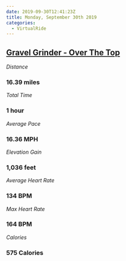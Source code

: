 ```yaml
---
date: 2019-09-30T12:41:23Z
title: Monday, September 30th 2019
categories:
  - VirtualRide
---
```

## [Gravel Grinder - Over The Top](https://www.strava.com/activities/2751881167)

_Distance_

### 16.39 miles

_Total Time_

### 1 hour

_Average Pace_

### 16.36 MPH

_Elevation Gain_

### 1,036 feet

_Average Heart Rate_

### 134 BPM

_Max Heart Rate_

### 164 BPM

_Calories_

### 575 Calories